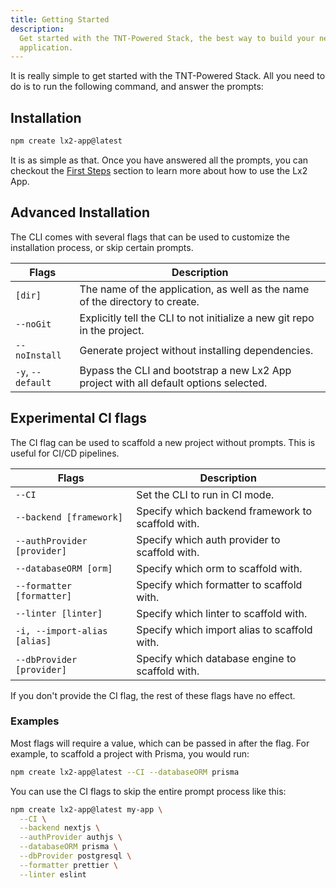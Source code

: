 ```yaml
---
title: Getting Started
description:
  Get started with the TNT-Powered Stack, the best way to build your next web
  application.
---
```


It is really simple to get started with the TNT-Powered Stack. All you need to
do is to run the following command, and answer the prompts:

## Installation

```bash
npm create lx2-app@latest
```

It is as simple as that. Once you have answered all the prompts, you can
checkout the [First Steps](/docs/first-steps) section to learn more about how to
use the Lx2 App.

## Advanced Installation

The CLI comes with several flags that can be used to customize the installation
process, or skip certain prompts.

| Flags             | Description                                                                           |
| ----------------- | ------------------------------------------------------------------------------------- |
| `[dir]`           | The name of the application, as well as the name of the directory to create.          |
| `--noGit`         | Explicitly tell the CLI to not initialize a new git repo in the project.              |
| `--noInstall`     | Generate project without installing dependencies.                                     |
| `-y`, `--default` | Bypass the CLI and bootstrap a new Lx2 App project with all default options selected. |

## Experimental CI flags

The CI flag can be used to scaffold a new project without prompts. This is
useful for CI/CD pipelines.

| Flags                        | Description                                       |
| ---------------------------- | ------------------------------------------------- |
| `--CI`                       | Set the CLI to run in CI mode.                    |
| `--backend [framework]`      | Specify which backend framework to scaffold with. |
| `--authProvider [provider]`  | Specify which auth provider to scaffold with.     |
| `--databaseORM [orm]`        | Specify which orm to scaffold with.               |
| `--formatter [formatter]`    | Specify which formatter to scaffold with.         |
| `--linter [linter]`          | Specify which linter to scaffold with.            |
| `-i, --import-alias [alias]` | Specify which import alias to scaffold with.      |
| `--dbProvider [provider]`    | Specify which database engine to scaffold with.   |

<Callout type="warning">
  If you don't provide the CI flag, the rest of these flags have no effect.
</Callout>

### Examples

Most flags will require a value, which can be passed in after the flag. For
example, to scaffold a project with Prisma, you would run:

```bash
npm create lx2-app@latest --CI --databaseORM prisma
```

You can use the CI flags to skip the entire prompt process like this:

```bash
npm create lx2-app@latest my-app \
  --CI \
  --backend nextjs \
  --authProvider authjs \
  --databaseORM prisma \
  --dbProvider postgresql \
  --formatter prettier \
  --linter eslint
```

